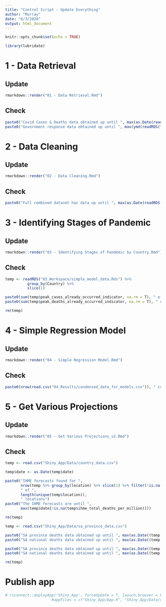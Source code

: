 ```yaml
---
title: "Control Script - Update Everything"
author: "Murray"
date: "6/3/2020"
output: html_document
---
```


```r
knitr::opts_chunk$set(echo = TRUE)

library(lubridate)
```

# 1 - Data Retrieval

## Update

```r
rmarkdown::render("01 - Data Retrieval.Rmd")
```

## Check

```r
paste0("Covid Cases & Deaths data obtained up until ", max(as.Date(readRDS("01_Workspace/tests_cases_deaths_data.Rds")$date)))
paste0("Government response data obtained up until ", max(ymd(readRDS("01_Workspace/gov_response_data.Rds")$Date)))
```


# 2 - Data Cleaning

## Update

```r
rmarkdown::render("02 - Data Cleaning.Rmd")
```

## Check

```r
paste0("Full combined dataset has data up until ", max(as.Date(readRDS("02_Workspace/simple_model_data.Rds")$date)))
```


# 3 - Identifying Stages of Pandemic

## Update

```r
rmarkdown::render("03 - Identifying Stages of Pandemic by Country.Rmd")
```

## Check

```r
temp <- readRDS("03_Workspace/simple_model_data.Rds") %>%
          group_by(Country) %>%
          slice(1)

paste0(sum(temp$peak_cases_already_occurred_indicator, na.rm = T), " of ", nrow(temp), " locations were determined to have experienced their peak in cases already")
paste0(sum(temp$peak_deaths_already_occurred_indicator, na.rm = T), " of ", nrow(temp), " locations were determined to have experienced their peak in deaths already")

rm(temp)
```


# 4 - Simple Regression Model

## Update

```r
rmarkdown::render("04 - Simple Regression Model.Rmd")
```

## Check

```r
paste0(nrow(read.csv("04_Results/condensed_data_for_models.csv")), " countries were used in the simple regression model")
```


# 5 - Get Various Projections

## Update

```r
rmarkdown::render("05 - Get Various Projections_v2.Rmd")
```

## Check

```r
temp <- read.csv("Shiny_App/Data/country_data.csv")

temp$date <- as.Date(temp$date)

paste0("IHME forecasts found for ",
       nrow(temp %>% group_by(location) %>% slice(1) %>% filter(!is.na(ihme_total_deaths_per_million))),
       " of ",
       length(unique(temp$location)),
       " locations")
paste0("The IHME forecasts are until ",
       max(temp$date[!is.na(temp$ihme_total_deaths_per_million)]))

rm(temp)

temp <- read.csv("Shiny_App/Data/sa_province_data.csv")

paste0("SA province deaths data obtained up until ", max(as.Date((temp %>% filter(province != "SouthAfrica" & !is.na(total_deaths_per_million)))$date)))
paste0("SA national deaths data obtained up until ", max(as.Date((temp %>% filter(province == "SouthAfrica" & !is.na(total_deaths_per_million)))$date)))

paste0("SA province deaths data obtained up until ", max(as.Date((temp %>% filter(province != "SouthAfrica" & !is.na(total_cases_per_million)))$date)))
paste0("SA national deaths data obtained up until ", max(as.Date((temp %>% filter(province == "SouthAfrica" & !is.na(total_cases_per_million)))$date)))

rm(temp)
```

# Publish app

```r
# rsconnect::deployApp('Shiny_App', forceUpdate = T, launch.browser = F)
                     #appFiles = c("Shiny_App/App.R", "Shiny_App/Data/data_for_shiny.Rds", "Shiny_App/Data/sa_data_for_shiny.Rds"))
```

